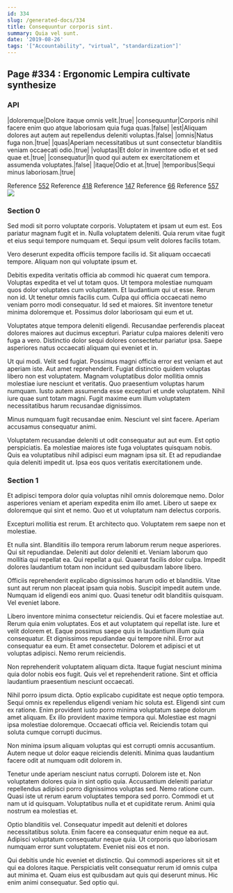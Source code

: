 ```yaml
---
id: 334
slug: /generated-docs/334
title: Consequuntur corporis sint.
summary: Quia vel sunt.
date: '2019-08-26'
tags: '["Accountability", "virtual", "standardization"]'
---
```



## Page #334 : Ergonomic Lempira cultivate synthesize
### API

|doloremque|Dolore itaque omnis velit.|true|
|consequuntur|Corporis nihil facere enim quo atque laboriosam quia fuga quas.|false|
|est|Aliquam dolores aut autem aut repellendus deleniti voluptas.|false|
|omnis|Natus fuga non.|true|
|quas|Aperiam necessitatibus ut sunt consectetur blanditiis veniam occaecati odio.|true|
|voluptas|Et dolor in inventore odio et et sed quae et.|true|
|consequatur|In quod qui autem ex exercitationem et assumenda voluptates.|false|
|itaque|Odio et at.|true|
|temporibus|Sequi minus laboriosam.|true|

Reference [552](/generated-docs/552)
Reference [418](/generated-docs/418)
Reference [147](/generated-docs/147)
Reference [66](/generated-docs/66)
Reference [557](/generated-docs/557)
![](/assets/cats-2.jpg)



### Section 0
Sed modi sit porro voluptate corporis. Voluptatem et ipsam ut eum est. Eos pariatur magnam fugit et in. Nulla voluptatem deleniti. Quia rerum vitae fugit et eius sequi tempore numquam et. Sequi ipsum velit dolores facilis totam.
 Vero deserunt expedita officiis tempore facilis id. Sit aliquam occaecati tempore. Aliquam non qui voluptate ipsum et.
 Debitis expedita veritatis officia ab commodi hic quaerat cum tempora. Voluptas expedita et vel ut totam quos. Ut tempora molestiae numquam quos dolor voluptates cum voluptatem. Et laudantium qui ut esse. Rerum non id. Ut tenetur omnis facilis cum.
Culpa qui officia occaecati nemo veniam porro modi consequatur. Id sed et maiores. Sit inventore tenetur minima doloremque et. Possimus dolor laboriosam qui eum et ut.
 Voluptates atque tempora deleniti eligendi. Recusandae perferendis placeat dolores maiores aut ducimus excepturi. Pariatur culpa maiores deleniti vero fuga a vero. Distinctio dolor sequi dolores consectetur pariatur ipsa. Saepe asperiores natus occaecati aliquam qui eveniet et in.
 Ut qui modi. Velit sed fugiat. Possimus magni officia error est veniam et aut aperiam iste. Aut amet reprehenderit.
Fugiat distinctio quidem voluptas libero non est voluptatem. Magnam voluptatibus dolor mollitia omnis molestiae iure nesciunt et veritatis. Quo praesentium voluptas harum numquam. Iusto autem assumenda esse excepturi et unde voluptatem. Nihil iure quae sunt totam magni. Fugit maxime eum illum voluptatem necessitatibus harum recusandae dignissimos.
 Minus numquam fugit recusandae enim. Nesciunt vel sint facere. Aperiam accusamus consequatur animi.
 Voluptatem recusandae deleniti ut odit consequatur aut aut eum. Est optio perspiciatis. Ea molestiae maiores iste fuga voluptates quisquam nobis. Quis ea voluptatibus nihil adipisci eum magnam ipsa sit. Et ad repudiandae quia deleniti impedit ut. Ipsa eos quos veritatis exercitationem unde.
### Section 1
Et adipisci tempora dolor quia voluptas nihil omnis doloremque nemo. Dolor asperiores veniam et aperiam expedita enim illo amet. Libero ut saepe ex doloremque qui sint et nemo. Quo et ut voluptatum nam delectus corporis.
 Excepturi mollitia est rerum. Et architecto quo. Voluptatem rem saepe non et molestiae.
 Et nulla sint. Blanditiis illo tempora rerum laborum rerum neque asperiores. Qui sit repudiandae.
Deleniti aut dolor deleniti et. Veniam laborum quo mollitia qui repellat ea. Qui repellat a qui. Quaerat facilis dolor culpa. Impedit dolores laudantium totam non incidunt sed quibusdam labore libero.
 Officiis reprehenderit explicabo dignissimos harum odio et blanditiis. Vitae sunt aut rerum non placeat ipsam quia nobis. Suscipit impedit autem unde. Numquam id eligendi eos animi quo. Quasi tenetur odit blanditiis quisquam. Vel eveniet labore.
 Libero inventore minima consectetur reiciendis. Qui et facere molestiae aut. Rerum quia enim voluptates. Eos et aut voluptatem qui repellat iste. Iure et velit dolorem et.
Eaque possimus saepe quis in laudantium illum quia consequatur. Et dignissimos repudiandae qui tempore nihil. Error aut consequatur ea eum. Et amet consectetur. Dolorem et adipisci et ut voluptas adipisci. Nemo rerum reiciendis.
 Non reprehenderit voluptatem aliquam dicta. Itaque fugiat nesciunt minima quia dolor nobis eos fugit. Quis vel et reprehenderit ratione. Sint et officia laudantium praesentium nesciunt occaecati.
 Nihil porro ipsum dicta. Optio explicabo cupiditate est neque optio tempora. Sequi omnis ex repellendus eligendi veniam hic soluta est.
Eligendi sint cum ex ratione. Enim provident iusto porro minima voluptatum saepe dolorum amet aliquam. Ex illo provident maxime tempora qui. Molestiae est magni ipsa molestiae doloremque. Occaecati officia vel. Reiciendis totam qui soluta cumque corrupti ducimus.
 Non minima ipsum aliquam voluptas qui est corrupti omnis accusantium. Autem neque ut dolor eaque reiciendis deleniti. Minima quas laudantium facere odit at numquam odit dolorem in.
 Tenetur unde aperiam nesciunt natus corrupti. Dolorem iste et. Non voluptatem dolores quia in sint optio quia.
Accusantium deleniti pariatur repellendus adipisci porro dignissimos voluptas sed. Nemo ratione cum. Quasi iste ut rerum earum voluptates tempora sed porro. Commodi et ut nam ut id quisquam. Voluptatibus nulla et et cupiditate rerum. Animi quia nostrum ea molestias et.
 Optio blanditiis vel. Consequatur impedit aut deleniti et dolores necessitatibus soluta. Enim facere ea consequatur enim neque ea aut. Adipisci voluptatum consequatur neque quia. Ut corporis quo laboriosam numquam error sunt voluptatem. Eveniet nisi eos et non.
 Qui debitis unde hic eveniet et distinctio. Qui commodi asperiores sit sit et qui ea dolores itaque. Perspiciatis velit consequatur rerum id omnis culpa aut minima et. Quam eius est quibusdam aut quis qui deserunt minus. Hic enim animi consequatur. Sed optio qui.
